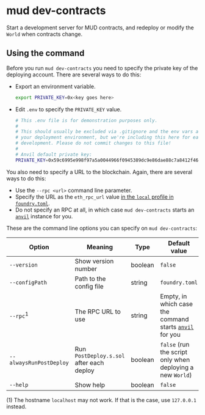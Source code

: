 # mud dev-contracts

Start a development server for MUD contracts, and redeploy or modify the `World` when contracts change.

## Using the command

Before you run `mud dev-contracts` you need to specify the private key of the deploying account.
There are several ways to do this:

- Export an environment variable.

  ```sh copy
  export PRIVATE_KEY=0x<key goes here>
  ```

- Edit `.env` to specify the `PRIVATE_KEY` value.

  ```sh copy
  # This .env file is for demonstration purposes only.
  #
  # This should usually be excluded via .gitignore and the env vars attached to
  # your deployment environment, but we're including this here for ease of local
  # development. Please do not commit changes to this file!
  #
  # Anvil default private key:
  PRIVATE_KEY=0x59c6995e998f97a5a0044966f0945389dc9e86dae88c7a8412f4603b6b78690d
  ```

You also need to specify a URL to the blockchain.
Again, there are several ways to do this:

- Use the `--rpc <url>` command line parameter.
- Specify the URL as the `eth_rpc_url` value [in the `local` profile in `foundry.toml`](https://book.getfoundry.sh/config/).
- Do not specify an RPC at all, in which case `mud dev-contracts` starts an [`anvil`](https://book.getfoundry.sh/anvil/) instance for you.

These are the command line options you can specify on `mud dev-contracts`:

| Option                  | Meaning                                  | Type    | Default value                                                                                |
| ----------------------- | ---------------------------------------- | ------- | -------------------------------------------------------------------------------------------- |
| `--version`             | Show version number                      | boolean | `false`                                                                                        |
| `--configPath`          | Path to the config file                  | string  | `foundry.toml`                                                                               |
| `--rpc`<sup>1</sup>     | The RPC URL to use                       | string  | Empty, in which case the command starts [`anvil`](https://book.getfoundry.sh/anvil/) for you |
| `--alwaysRunPostDeploy` | Run `PostDeploy.s.sol` after each deploy | boolean | `false` (run the script only when deploying a new `World`)                                     |
| `--help`                | Show help                                | boolean | `false`                                                                                        |

(1) The hostname `localhost` may not work. If that is the case, use `127.0.0.1` instead.
